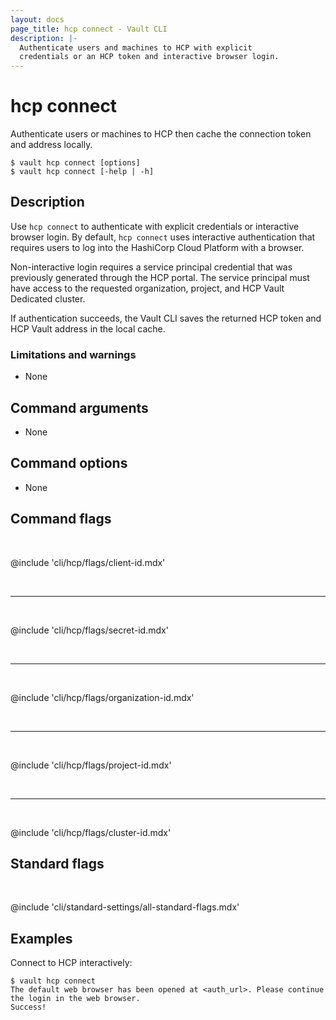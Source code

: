 ```yaml
---
layout: docs
page_title: hcp connect - Vault CLI
description: |-
  Authenticate users and machines to HCP with explicit
  credentials or an HCP token and interactive browser login.
---
```


# hcp connect

Authenticate users or machines to HCP then cache the connection token and address locally.

<CodeBlockConfig hideClipboard>

```shell-session
$ vault hcp connect [options]
$ vault hcp connect [-help | -h]
```

</CodeBlockConfig>

## Description

Use `hcp connect` to authenticate with explicit credentials or interactive browser login.
By default, `hcp connect` uses interactive authentication that requires
users to log into the HashiCorp Cloud Platform with a browser.

Non-interactive login requires a service principal credential that was
previously generated through the HCP portal. The service principal must have
access to the requested organization, project, and HCP Vault Dedicated cluster.

If authentication succeeds, the Vault CLI saves the returned HCP token and HCP
Vault address in the local cache.

### Limitations and warnings

- None

## Command arguments

- None

## Command options

- None

## Command flags

<br />

@include 'cli/hcp/flags/client-id.mdx'

<br />
<hr />
<br />

@include 'cli/hcp/flags/secret-id.mdx'

<br />
<hr />
<br />

@include 'cli/hcp/flags/organization-id.mdx'

<br />
<hr />
<br />

@include 'cli/hcp/flags/project-id.mdx'

<br />
<hr />
<br />

@include 'cli/hcp/flags/cluster-id.mdx'

## Standard flags

<br />

@include 'cli/standard-settings/all-standard-flags.mdx'

## Examples

Connect to HCP interactively:

```shell-session
$ vault hcp connect
The default web browser has been opened at <auth_url>. Please continue the login in the web browser.
Success!
```
